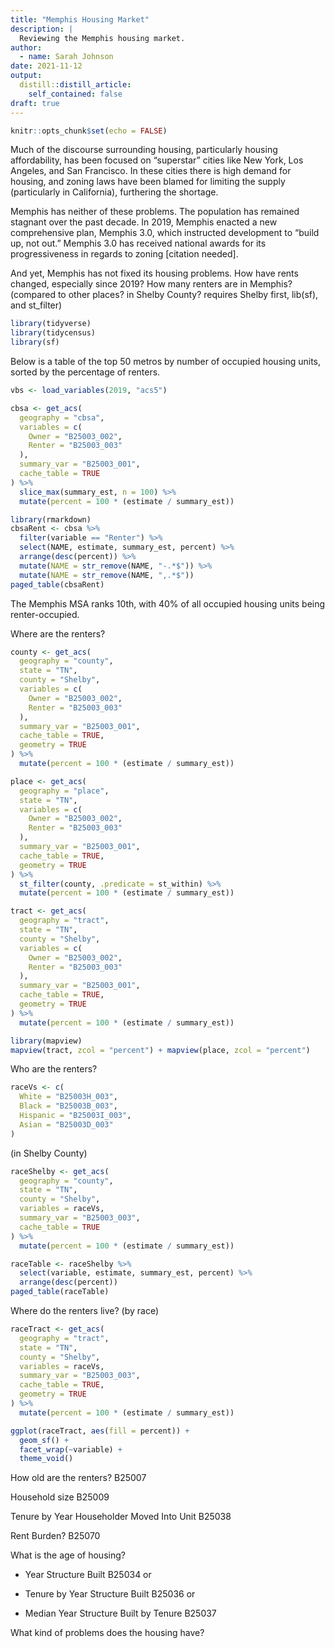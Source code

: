 ```yaml
---
title: "Memphis Housing Market"
description: |
  Reviewing the Memphis housing market.
author:
  - name: Sarah Johnson
date: 2021-11-12
output:
  distill::distill_article:
    self_contained: false
draft: true
---
```


```r
knitr::opts_chunk$set(echo = FALSE)
```

Much of the discourse surrounding housing, particularly housing affordability, has been focused on "superstar" cities like New York, Los Angeles, and San Francisco. In these cities there is high demand for housing, and zoning laws have been blamed for limiting the supply (particularly in California), furthering the shortage.

Memphis has neither of these problems. The population has remained stagnant over the past decade. In 2019, Memphis enacted a new comprehensive plan, Memphis 3.0, which instructed development to "build up, not out." Memphis 3.0 has received national awards for its progressiveness in regards to zoning \[citation needed\].

And yet, Memphis has not fixed its housing problems. How have rents changed, especially since 2019? How many renters are in Memphis? (compared to other places? in Shelby County? requires Shelby first, lib(sf), and st_filter)

```r
library(tidyverse)
library(tidycensus)
library(sf)
```

Below is a table of the top 50 metros by number of occupied housing units, sorted by the percentage of renters.

```r
vbs <- load_variables(2019, "acs5")
```

```r
cbsa <- get_acs(
  geography = "cbsa",
  variables = c(
    Owner = "B25003_002",
    Renter = "B25003_003"
  ),
  summary_var = "B25003_001",
  cache_table = TRUE
) %>%
  slice_max(summary_est, n = 100) %>% 
  mutate(percent = 100 * (estimate / summary_est))
```

```r
library(rmarkdown)
cbsaRent <- cbsa %>% 
  filter(variable == "Renter") %>% 
  select(NAME, estimate, summary_est, percent) %>% 
  arrange(desc(percent)) %>% 
  mutate(NAME = str_remove(NAME, "-.*$")) %>% 
  mutate(NAME = str_remove(NAME, ",.*$")) 
paged_table(cbsaRent)
```

The Memphis MSA ranks 10th, with 40% of all occupied housing units being renter-occupied.

Where are the renters?

```r
county <- get_acs(
  geography = "county",
  state = "TN",
  county = "Shelby",
  variables = c(
    Owner = "B25003_002",
    Renter = "B25003_003"
  ),
  summary_var = "B25003_001",
  cache_table = TRUE,
  geometry = TRUE
) %>% 
  mutate(percent = 100 * (estimate / summary_est))
```

```r
place <- get_acs(
  geography = "place",
  state = "TN",
  variables = c(
    Owner = "B25003_002",
    Renter = "B25003_003"
  ),
  summary_var = "B25003_001",
  cache_table = TRUE,
  geometry = TRUE
) %>% 
  st_filter(county, .predicate = st_within) %>% 
  mutate(percent = 100 * (estimate / summary_est))
```

```r
tract <- get_acs(
  geography = "tract",
  state = "TN",
  county = "Shelby",
  variables = c(
    Owner = "B25003_002",
    Renter = "B25003_003"
  ),
  summary_var = "B25003_001",
  cache_table = TRUE,
  geometry = TRUE
) %>% 
  mutate(percent = 100 * (estimate / summary_est))
```

```r
library(mapview)
mapview(tract, zcol = "percent") + mapview(place, zcol = "percent")
```

Who are the renters?

```r
raceVs <- c(
  White = "B25003H_003",
  Black = "B25003B_003",
  Hispanic = "B25003I_003",
  Asian = "B25003D_003"
)
```

(in Shelby County)

```r
raceShelby <- get_acs(
  geography = "county",
  state = "TN",
  county = "Shelby",
  variables = raceVs,
  summary_var = "B25003_003",
  cache_table = TRUE
) %>% 
  mutate(percent = 100 * (estimate / summary_est))
```

```r
raceTable <- raceShelby %>% 
  select(variable, estimate, summary_est, percent) %>% 
  arrange(desc(percent))
paged_table(raceTable)
```

Where do the renters live? (by race)

```r
raceTract <- get_acs(
  geography = "tract",
  state = "TN",
  county = "Shelby",
  variables = raceVs,
  summary_var = "B25003_003",
  cache_table = TRUE,
  geometry = TRUE
) %>% 
  mutate(percent = 100 * (estimate / summary_est))
```

```r
ggplot(raceTract, aes(fill = percent)) +
  geom_sf() +
  facet_wrap(~variable) +
  theme_void()
```

How old are the renters? B25007

Household size B25009

Tenure by Year Householder Moved Into Unit B25038

Rent Burden? B25070

What is the age of housing?

-   Year Structure Built B25034 or

-   Tenure by Year Structure Built B25036 or

-   Median Year Structure Built by Tenure B25037

What kind of problems does the housing have?
